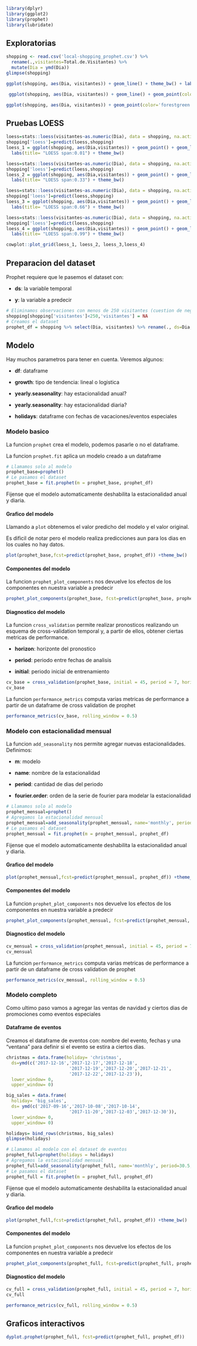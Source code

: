 ```r
library(dplyr)
library(ggplot2)
library(prophet)
library(lubridate)
```

## Exploratorias

```r
shopping <- read.csv('local-shopping_prophet.csv') %>% 
  rename(.,visitantes=Total.de.Visitantes) %>%
  mutate(Dia = ymd(Dia))
glimpse(shopping)
```

```r
ggplot(shopping, aes(Dia, visitantes)) + geom_line() + theme_bw() + labs(title='Visitantes por dia')
```

```r
 ggplot(shopping, aes(Dia, visitantes)) + geom_line() + geom_point(color='forestgreen') + theme_bw() + labs(title='Visitantes por dia')
```

```r
ggplot(shopping, aes(Dia, visitantes)) + geom_point(color='forestgreen') + geom_smooth() + theme_bw() + labs(title='Visitantes por dia: Suavizado')
```

## Pruebas LOESS

```r
loess=stats::loess(visitantes~as.numeric(Dia), data = shopping, na.action = 'na.exclude', model = T, span=0.01)
shopping['loess']=predict(loess,shopping)
loess_1 = ggplot(shopping, aes(Dia,visitantes)) + geom_point() + geom_line(aes(y=loess), color='firebrick', size=1) + 
  labs(title= "LOESS span:0.01") + theme_bw() 

loess=stats::loess(visitantes~as.numeric(Dia), data = shopping, na.action = 'na.exclude', model = T, span=0.33)
shopping['loess']=predict(loess,shopping)
loess_2 = ggplot(shopping, aes(Dia,visitantes)) + geom_point() + geom_line(aes(y=loess), color='forestgreen', size=1) + 
  labs(title= "LOESS span:0.33") + theme_bw() 

loess=stats::loess(visitantes~as.numeric(Dia), data = shopping, na.action = 'na.exclude', model = T, span=0.66)
shopping['loess']=predict(loess,shopping)
loess_3 = ggplot(shopping, aes(Dia,visitantes)) + geom_point() + geom_line(aes(y=loess), color='steelblue', size=1) + 
  labs(title= "LOESS span:0.66") + theme_bw() 

loess=stats::loess(visitantes~as.numeric(Dia), data = shopping, na.action = 'na.exclude', model = T, span=0.99)
shopping['loess']=predict(loess,shopping)
loess_4 = ggplot(shopping, aes(Dia,visitantes)) + geom_point() + geom_line(aes(y=loess), color='purple', size=1) + 
  labs(title= "LOESS span:0.99") + theme_bw() 

cowplot::plot_grid(loess_1, loess_2, loess_3,loess_4)
```

## Preparacion del dataset

Prophet requiere que le pasemos el dataset con:

  * **ds**: la variable temporal 

  * **y**: la variable a predecir

```r
# Eliminamos observaciones con menos de 250 visitantes (cuestion de negocio)
shopping[shopping['visitantes']<250,'visitantes'] = NA
# Creamos el dataset
prophet_df = shopping %>% select(Dia, visitantes) %>% rename(., ds=Dia, y=visitantes)
```

## Modelo

Hay muchos parametros para tener en cuenta. Veremos algunos:

  * **df**: dataframe
  
  * **growth**: tipo de tendencia: lineal o logistica

  * **yearly.seasonality**: hay estacionalidad anual?
  
  * **yearly.seasonality**: hay estacionalidad diaria?
  
  *  **holidays**: dataframe con fechas de vacaciones/eventos especiales

### Modelo basico

La funcion `prophet` crea el modelo, podemos pasarle o no el dataframe.

La funcion `prophet.fit` aplica un modelo creado a un dataframe

```r
# Llamamos solo al modelo
prophet_base=prophet()
# Le pasamos el dataset
prophet_base = fit.prophet(m = prophet_base, prophet_df) 
```
Fijense que el modelo automaticamente deshabilita la estacionalidad anual y diaria.

#### Grafico del modelo

Llamando a `plot` obtenemos el valor predicho del modelo y el valor original.

Es dificil de notar pero el modelo realiza predicciones aun para los dias en los cuales no hay datos.

```r
plot(prophet_base,fcst=predict(prophet_base, prophet_df)) +theme_bw()
```

#### Componentes del modelo

La funcion `prophet_plot_components` nos devuelve los efectos de los componentes en nuestra variable a predecir

```r
prophet_plot_components(prophet_base, fcst=predict(prophet_base, prophet_df)) +theme_bw()
```

#### Diagnostico del modelo

La funcion `cross_validation` permite realizar pronosticos realizando un esquema de cross-validation temporal y, a partir de ellos, obtener ciertas metricas de performance.

  * **horizon**: horizonte del pronostico
  
  * **period**: periodo entre fechas de analisis
  
   * **initial**: periodo inicial de entrenamiento

```r
cv_base = cross_validation(prophet_base, initial = 45, period = 7, horizon = 15, units = 'days')
cv_base
```

La funcion `performance_metrics` computa varias metricas de performance a partir de un dataframe de cross validation de prophet

```r
performance_metrics(cv_base, rolling_window = 0.5)
```
### Modelo con estacionalidad mensual

La funcion `add_seasonality` nos permite agregar nuevas estacionalidades. Definimos:

  * **m**: modelo
  
  * **name**: nombre de la estacionalidad
  
  * **period**: cantidad de dias del periodo
  
  * **fourier.order**: orden de la serie de fourier para modelar la estacionalidad

```r
# Llamamos solo al modelo
prophet_mensual=prophet()
# Agregamos la estacionalidad mensual
prophet_mensual=add_seasonality(prophet_mensual, name='monthly', period=30.5, fourier.order = 4)
# Le pasamos el dataset
prophet_mensual = fit.prophet(m = prophet_mensual, prophet_df) 
```
Fijense que el modelo automaticamente deshabilita la estacionalidad anual y diaria.

#### Grafico del modelo

```r
plot(prophet_mensual,fcst=predict(prophet_mensual, prophet_df)) +theme_bw()
```

#### Componentes del modelo

La funcion `prophet_plot_components` nos devuelve los efectos de los componentes en nuestra variable a predecir

```r
prophet_plot_components(prophet_mensual, fcst=predict(prophet_mensual, prophet_df)) +theme_bw()
```

#### Diagnostico del modelo


```r
cv_mensual = cross_validation(prophet_mensual, initial = 45, period = 7, horizon = 15, units = 'days')
cv_mensual
```

La funcion `performance_metrics` computa varias metricas de performance a partir de un dataframe de cross validation de prophet

```r
performance_metrics(cv_mensual, rolling_window = 0.5)
```

### Modelo completo 

Como ultimo paso vamos a agregar las ventas de navidad y ciertos dias de promociones como eventos especiales

#### Dataframe de eventos

Creamos el dataframe de eventos con: nombre del evento, fechas y una "ventana" para definir si el evento se estira a ciertos dias.

```r
christmas = data.frame(holiday= 'christmas',
  ds=ymd(c('2017-12-16','2017-12-17','2017-12-18',
                        '2017-12-19','2017-12-20','2017-12-21',
                        '2017-12-22','2017-12-23')),
  lower_window= 0,
  upper_window= 0)

big_sales = data.frame(
  holiday= 'big_sales',
  ds= ymd(c('2017-09-16','2017-10-08','2017-10-14',
                        '2017-11-20','2017-12-03','2017-12-30')),
  lower_window= 0,
  upper_window= 0)

holidays= bind_rows(christmas, big_sales)
glimpse(holidays)
```

```r
# Llamamos al modelo con el dataset de eventos
prophet_full=prophet(holidays = holidays)
# Agregamos la estacionalidad mensual
prophet_full=add_seasonality(prophet_full, name='monthly', period=30.5, fourier.order = 4)
# Le pasamos el dataset
prophet_full = fit.prophet(m = prophet_full, prophet_df) 
```
Fijense que el modelo automaticamente deshabilita la estacionalidad anual y diaria.

#### Grafico del modelo

```r
plot(prophet_full,fcst=predict(prophet_full, prophet_df)) +theme_bw()
```

#### Componentes del modelo

La funcion `prophet_plot_components` nos devuelve los efectos de los componentes en nuestra variable a predecir

```r
prophet_plot_components(prophet_full, fcst=predict(prophet_full, prophet_df)) +theme_bw()
```

#### Diagnostico del modelo


```r
cv_full = cross_validation(prophet_full, initial = 45, period = 7, horizon = 15, units = 'days')
cv_full
```


```r
performance_metrics(cv_full, rolling_window = 0.5)
```

## Graficos interactivos


```r
dyplot.prophet(prophet_full, fcst=predict(prophet_full, prophet_df))
```
